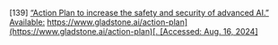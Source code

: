 \[139\]	[“Action Plan to increase the safety and security of advanced AI.” Available:](http://paperpile.com/b/Lj1YHA/mHq4u) [https://www.gladstone.ai/action-plan](https://www.gladstone.ai/action-plan)[. \[Accessed: Aug. 16, 2024\]](http://paperpile.com/b/Lj1YHA/mHq4u)